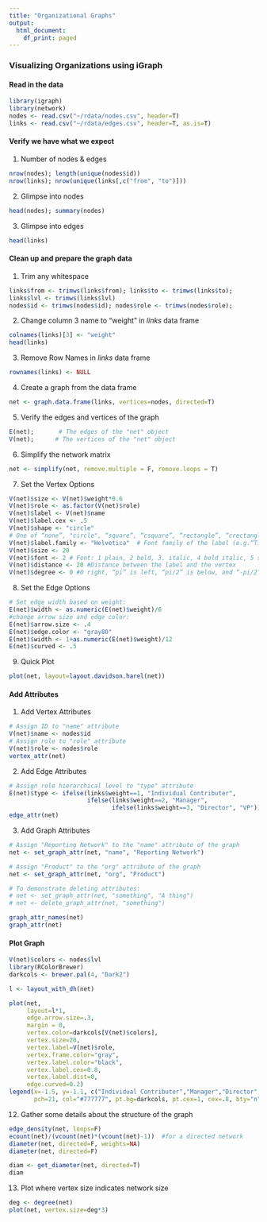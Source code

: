 ```yaml
---
title: "Organizational Graphs"
output:
  html_document:
    df_print: paged
---
```


### Visualizing Organizations using iGraph   

#### Read in the data  
```r
library(igraph)
library(network)
nodes <- read.csv("~/rdata/nodes.csv", header=T)
links <- read.csv("~/rdata/edges.csv", header=T, as.is=T)
```

#### Verify we have what we expect    

1. Number of nodes & edges  
  
```r
nrow(nodes); length(unique(nodes$id))
nrow(links); nrow(unique(links[,c("from", "to")]))
```
2. Glimpse into nodes   
```r
head(nodes); summary(nodes)
```
3. Glimpse into edges       
```r
head(links)
```
#### Clean up and prepare the graph data         
   
1. Trim any whitespace   

```r
links$from <- trimws(links$from); links$to <- trimws(links$to); 
links$lvl <- trimws(links$lvl)
nodes$id <- trimws(nodes$id); nodes$role <- trimws(nodes$role);
```

2.  Change column 3 name to "weight" in *links* data frame   
  
```r
colnames(links)[3] <- "weight"
head(links)
```
3. Remove Row Names in *links* data frame      
  
```r
rownames(links) <- NULL  
```

4. Create a graph from the data frame     
  
```r
net <- graph.data.frame(links, vertices=nodes, directed=T)
```

5. Verify the edges and vertices of the graph   

```r
E(net);       # The edges of the "net" object
V(net);      # The vertices of the "net" object
```

6. Simplify the network matrix   

```r
net <- simplify(net, remove.multiple = F, remove.loops = T) 
```

7. Set the Vertex Options   

```r
V(net)$size <- V(net)$weight*0.6
V(net)$role <- as.factor(V(net)$role)
V(net)$label <- V(net)$name
V(net)$label.cex <- .5
V(net)$shape <- "circle"
# One of “none”, "circle", “square”, “csquare”, “rectangle”, “crectangle”, “vrectangle”, “pie”, “raster”, or “sphere”
V(net)$label.family <- "Helvetica"  # Font family of the label (e.g.“Times”, “Helvetica”)
V(net)$size <- 20  
V(net)$font <- 2 # Font: 1 plain, 2 bold, 3, italic, 4 bold italic, 5 symbol
V(net)$distance <- 20 #Distance between the label and the vertex
V(net)$degree <- 0 #0 right, “pi” is left, “pi/2” is below, and “-pi/2” is above

```

8. Set the Edge Options   
```r
# Set edge width based on weight:
E(net)$width <- as.numeric(E(net)$weight)/6
#change arrow size and edge color:
E(net)$arrow.size <- .4
E(net)$edge.color <- "gray80"
E(net)$width <- 1+as.numeric(E(net)$weight)/12
E(net)$curved <- .5
```

9. Quick Plot   

```r
plot(net, layout=layout.davidson.harel(net))
```

#### Add Attributes      

1. Add Vertex Attributes  
```r
# Assign ID to "name" attribute
V(net)$name <- nodes$id
# Assign role to "role" attribute
V(net)$role <- nodes$role
vertex_attr(net)
```

2. Add Edge Attributes   
  
```r
# Assign role hierarchical level to "type" attribute  
E(net)$type <- ifelse(links$weight==1, "Individual Contributer", 
                      ifelse(links$weight==2, "Manager",
                             ifelse(links$weight==3, "Director", "VP")))
edge_attr(net)
```

3. Add Graph Attributes   
  
```r
# Assign "Reporting Network" to the "name" attribute of the graph
net <- set_graph_attr(net, "name", "Reporting Network")

# Assign "Product" to the "org" attribute of the graph
net <- set_graph_attr(net, "org", "Product")

# To demonstrate deleting attributes:  
# net <- set_graph_attr(net, "something", "A thing")
# net <- delete_graph_attr(net, "something")

graph_attr_names(net)
graph_attr(net)
```
  
#### Plot Graph       
  
```r
V(net)$colors <- nodes$lvl
library(RColorBrewer)
darkcols <- brewer.pal(4, "Dark2")

l <- layout_with_dh(net)

plot(net, 
     layout=l*1,
     edge.arrow.size=.3,
     margin = 0,
     vertex.color=darkcols[V(net)$colors],
     vertex.size=20,
     vertex.label=V(net)$role,
     vertex.frame.color="gray", 
     vertex.label.color="black", 
     vertex.label.cex=0.8, 
     vertex.label.dist=0, 
     edge.curved=0.2) 
legend(x=-1.5, y=-1.1, c("Individual Contributer","Manager","Director", "VP"),
       pch=21, col="#777777", pt.bg=darkcols, pt.cex=1, cex=.8, bty="n", ncol=1)

```

12. Gather some details about the structure of the graph  

```r
edge_density(net, loops=F)
ecount(net)/(vcount(net)*(vcount(net)-1))  #for a directed network
diameter(net, directed=F, weights=NA)
diameter(net, directed=F)

diam <- get_diameter(net, directed=T)
diam
```

13. Plot where vertex size indicates network size   

```r
deg <- degree(net)
plot(net, vertex.size=deg*3)
```



